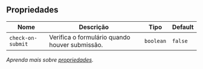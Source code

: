 
## Propriedades

| Nome | Descrição | Tipo | Default |
| ---- | --------- | ---- | ------- |
| `check-on-submit`  | Verifica o formulário quando houver submissão. | <code>boolean</code> | `false` |

*Aprenda mais sobre <a href="/alcance/docs/components/introducao#propriedades" class="alc-link">propriedades</a>.*
